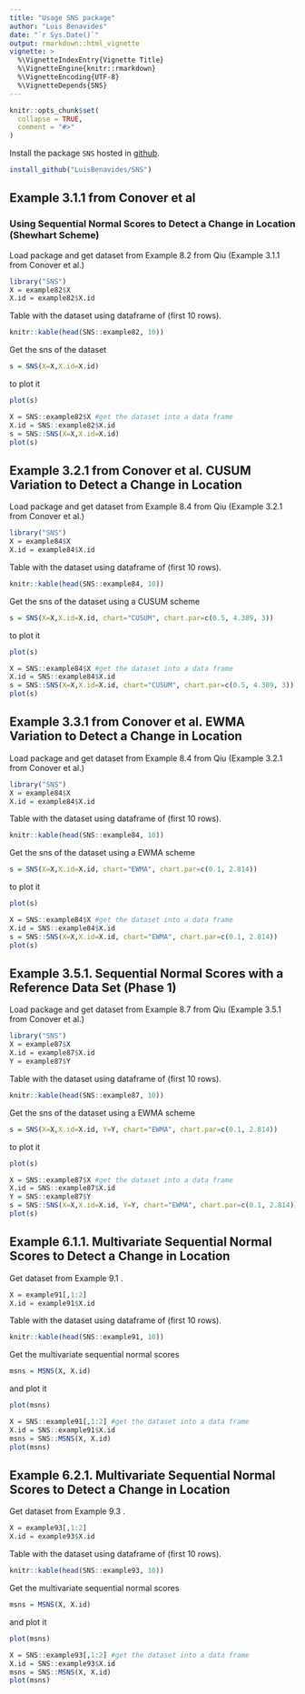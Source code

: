 ```yaml
---
title: "Usage SNS package"
author: "Luis Benavides"
date: "`r Sys.Date()`"
output: rmarkdown::html_vignette
vignette: >
  %\VignetteIndexEntry{Vignette Title}
  %\VignetteEngine{knitr::rmarkdown}
  %\VignetteEncoding{UTF-8}
  %\VignetteDepends{SNS}
---
```


```r
knitr::opts_chunk$set(
  collapse = TRUE,
  comment = "#>"
)
```

Install the package `SNS` hosted in [github](https://github.com/LuisBenavides/sns).
```r
install_github("LuisBenavides/SNS")
```

## Example 3.1.1 from Conover et al
### Using Sequential Normal Scores to Detect a Change in Location (Shewhart Scheme)
Load package and get dataset from Example 8.2 \code{example82} from Qiu (Example 3.1.1 from Conover et al.)
```r
library("SNS")
X = example82$X
X.id = example82$X.id
```
Table with the dataset using dataframe of \code{R} (first 10 rows).
```r
knitr::kable(head(SNS::example82, 10))
```

Get the sns of the dataset
```r
s = SNS(X=X,X.id=X.id)
```
to plot it
```r
plot(s)
```
```r
X = SNS::example82$X #get the dataset into a data frame
X.id = SNS::example82$X.id
s = SNS::SNS(X=X,X.id=X.id)
plot(s)
```
## Example 3.2.1 from Conover et al. CUSUM Variation to Detect a Change in Location

Load package and get dataset from Example 8.4 \code{example84} from Qiu (Example 3.2.1 from Conover et al.)
```r
library("SNS")
X = example84$X
X.id = example84$X.id
```
Table with the dataset using dataframe of \code{R} (first 10 rows).
```r
knitr::kable(head(SNS::example84, 10))
```

Get the sns of the dataset using a CUSUM scheme
```r
s = SNS(X=X,X.id=X.id, chart="CUSUM", chart.par=c(0.5, 4.389, 3)) 
```
to plot it
```r
plot(s)
```
```r
X = SNS::example84$X #get the dataset into a data frame
X.id = SNS::example84$X.id
s = SNS::SNS(X=X,X.id=X.id, chart="CUSUM", chart.par=c(0.5, 4.389, 3)) 
plot(s)
```
## Example 3.3.1 from Conover et al. EWMA Variation to Detect a Change in Location
Load package and get dataset from Example 8.4 \code{example84} from Qiu (Example 3.2.1 from Conover et al.)
```r
library("SNS")
X = example84$X
X.id = example84$X.id
```
Table with the dataset using dataframe of \code{R} (first 10 rows).
```r
knitr::kable(head(SNS::example84, 10))
```

Get the sns of the dataset using a EWMA scheme
```r
s = SNS(X=X,X.id=X.id, chart="EWMA", chart.par=c(0.1, 2.814))
```

to plot it
```r
plot(s)
```
```r
X = SNS::example84$X #get the dataset into a data frame
X.id = SNS::example84$X.id
s = SNS::SNS(X=X,X.id=X.id, chart="EWMA", chart.par=c(0.1, 2.814))
plot(s)
```
## Example 3.5.1. Sequential Normal Scores with a Reference Data Set (Phase 1)
Load package and get dataset from Example 8.7 \code{example87} from Qiu (Example 3.5.1 from Conover et al.)
```r
library("SNS")
X = example87$X
X.id = example87$X.id
Y = example87$Y
```
Table with the dataset using dataframe of \code{R} (first 10 rows).
```r
knitr::kable(head(SNS::example87, 10))
```

Get the sns of the dataset using a EWMA scheme
```r
s = SNS(X=X,X.id=X.id, Y=Y, chart="EWMA", chart.par=c(0.1, 2.814))
```

to plot it
```r
plot(s)
```
```r
X = SNS::example87$X #get the dataset into a data frame
X.id = SNS::example87$X.id
Y = SNS::example87$Y
s = SNS::SNS(X=X,X.id=X.id, Y=Y, chart="EWMA", chart.par=c(0.1, 2.814))
plot(s)
```
## Example 6.1.1. Multivariate Sequential Normal Scores to Detect a Change in Location

Get dataset from Example 9.1 \code{example91}.
```r
X = example91[,1:2]
X.id = example91$X.id
```

Table with the dataset using dataframe of \code{R} (first 10 rows).
```r
knitr::kable(head(SNS::example91, 10))
```

Get the multivariate sequential normal scores
```r
msns = MSNS(X, X.id)
```
and plot it
```r
plot(msns)
```
```r
X = SNS::example91[,1:2] #get the dataset into a data frame
X.id = SNS::example91$X.id
msns = SNS::MSNS(X, X.id)
plot(msns)
```

## Example 6.2.1. Multivariate Sequential Normal Scores to Detect a Change in Location

Get dataset from Example 9.3 \code{example93}.
```r
X = example93[,1:2]
X.id = example93$X.id
```

Table with the dataset using dataframe of \code{R} (first 10 rows).
```r
knitr::kable(head(SNS::example93, 10))
```

Get the multivariate sequential normal scores
```r
msns = MSNS(X, X.id)
```
and plot it
```r
plot(msns)
```
```r
X = SNS::example93[,1:2] #get the dataset into a data frame
X.id = SNS::example93$X.id
msns = SNS::MSNS(X, X.id)
plot(msns)
```
